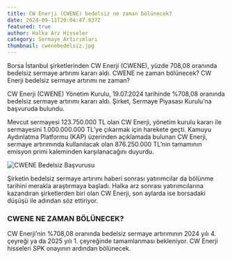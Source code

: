 ```yaml
---
title: CW Enerji (CWENE) bedelsiz ne zaman bölünecek?
date: 2024-09-11T20:04:47.837Z
featured: true
author: Halka Arz Hisseler
category: Sermaye Artırımları
thumbnail: cwenebedelsiz.jpg
---
```

Borsa İstanbul şirketlerinden CW Enerji (CWENE), yüzde 708,08 oranında bedelsiz sermaye artırımı kararı aldı. CWENE ne zaman bölünecek? CW Enerji bedelsiz sermaye artırımı ne zaman?

CW Enerji (CWENE) Yönetim Kurulu, 19.07.2024 tarihinde %708,08 oranında bedelsiz sermaye artırımı kararı aldı. Şirket, Sermaye Piyasası Kurulu’na başvuruda bulundu.

Mevcut sermayesi 123.750.000 TL olan CW Enerji, yönetim kurulu kararı ile sermayesini 1.000.000.000 TL’ye çıkarmak için harekete geçti. Kamuyu Aydınlatma Platformu (KAP) üzerinden açıklamada bulunan CW Enerji, sermaye artırımında kullanılacak olan 876.250.000 TL’nin tamamının emisyon primi kaleminden karşılanacağını duyurdu.

![CWENE Bedelsiz Başvurusu](cwnekap.jpg "CWENE Bedelsiz Başvurusu")

Şirketin bedelsiz sermaye artırımı haberi sonrası yatırımcılar da bölünme tarihini merakla araştırmaya başladı. Halka arz sonrası yatırımcılarına kazandıran şirketlerden biri olan CW Enerji, son aylarda ise borsadaki düşüşü ile adından söz ettiriyor.

### **CWENE NE ZAMAN BÖLÜNECEK?**

CW Enerji’nin %708,08 oranında bedelsiz sermaye artırımının 2024 yılı 4. çeyreği ya da 2025 yılı 1. çeyreğinde tamamlanması bekleniyor. CW Enerji hisseleri SPK onayının ardından bölünecek.